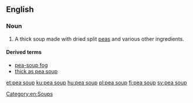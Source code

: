 ==English==
{{wikipedia}}

===Noun===
{{en-noun|-}}
# {{lb|en|culinary}} A thick soup made with dried split [[peas]] and various other ingredients.

====Derived terms====
* [[pea-soup fog]]
* [[thick as pea soup]]

[[Category:en:Soups]]

[[et:pea soup]]
[[ku:pea soup]]
[[hu:pea soup]]
[[pl:pea soup]]
[[fi:pea soup]]
[[sv:pea soup]]